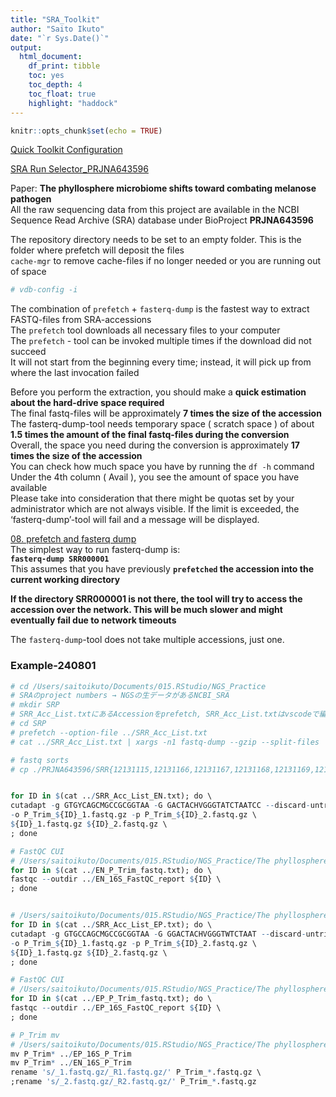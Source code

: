 ```yaml
---
title: "SRA_Toolkit"
author: "Saito Ikuto"
date: "`r Sys.Date()`"
output:   
  html_document: 
    df_print: tibble
    toc: yes
    toc_depth: 4
    toc_float: true
    highlight: "haddock"
---
```


```r
knitr::opts_chunk$set(echo = TRUE)
```

[Quick Toolkit Configuration](https://github.com/ncbi/sra-tools/wiki/03.-Quick-Toolkit-Configuration)   

[SRA Run Selector_PRJNA643596](https://www.ncbi.nlm.nih.gov/Traces/study/?query_key=1&WebEnv=MCID_66bc04eef9bbeb0d8a27de1e&o=acc_s%3Aa)

Paper: **The phyllosphere microbiome shifts toward combating melanose pathogen**    
All the raw sequencing data from this project are available in the NCBI Sequence Read Archive (SRA) database under BioProject **PRJNA643596**    

The repository directory needs to be set to an empty folder. This is the folder where prefetch will deposit the files   
`cache-mgr` to remove cache-files if no longer needed or you are running out of space   

```r
# vdb-config -i
```

The combination of `prefetch` + `fasterq-dump` is the fastest way to extract FASTQ-files from SRA-accessions    
The `prefetch` tool downloads all necessary files to your computer    
The `prefetch` - tool can be invoked multiple times if the download did not succeed   
It will not start from the beginning every time; instead, it will pick up from where the last invocation failed    

Before you perform the extraction, you should make a **quick estimation about the hard-drive space required**    
The final fastq-files will be approximately **7 times the size of the accession**   
The fasterq-dump-tool needs temporary space ( scratch space ) of about **1.5 times the amount of the final fastq-files during the conversion**   
Overall, the space you need during the conversion is approximately **17 times the size of the accession**   
You can check how much space you have by running the `df -h` command    
Under the 4th column ( Avail ), you see the amount of space you have available    
Please take into consideration that there might be quotas set by your administrator which are not always visible. If the limit is exceeded, the 'fasterq-dump'-tool will fail and a message will be displayed.


[08. prefetch and fasterq dump](https://github.com/ncbi/sra-tools/wiki/08.-prefetch-and-fasterq-dump)   
The simplest way to run fasterq-dump is:    
**`fasterq-dump SRR000001`**    
This assumes that you have previously **`prefetched` the accession into the current working directory**   

**If the directory SRR000001 is not there, the tool will try to access the accession over the network. This will be much slower and might eventually fail due to network timeouts**    

The `fasterq-dump`-tool does not take multiple accessions, just one.


### Example-240801

```r
# cd /Users/saitoikuto/Documents/015.RStudio/NGS_Practice
# SRAのproject numbers → NGSの生データがあるNCBI_SRA
# mkdir SRP
# SRR_Acc_List.txtにあるAccessionをprefetch, SRR_Acc_List.txtはvscodeで編集すること
# cd SRP
# prefetch --option-file ../SRR_Acc_List.txt
# cat ../SRR_Acc_List.txt | xargs -n1 fastq-dump --gzip --split-files

# fastq sorts
# cp ./PRJNA643596/SRR{12131115,12131166,12131167,12131168,12131169,12131170,12131171,12131172,12131173,12131174,12131176,12131177,12131178,12131179,12131180,12131181,12131182,12131183,12131184,12131185}*.fastq.gz EP_16S



```

```r

for ID in $(cat ../SRR_Acc_List_EN.txt); do \
cutadapt -g GTGYCAGCMGCCGCGGTAA -G GACTACHVGGGTATCTAATCC --discard-untrimmed --quality-cutoff 10 --quiet \
-o P_Trim_${ID}_1.fastq.gz -p P_Trim_${ID}_2.fastq.gz \
${ID}_1.fastq.gz ${ID}_2.fastq.gz \
; done 

# FastQC CUI 
# /Users/saitoikuto/Documents/015.RStudio/NGS_Practice/The phyllosphere microbiome shifts toward combating melanose pathogen/EN_16S
for ID in $(cat ../EN_P_Trim_fastq.txt); do \
fastqc --outdir ../EN_16S_FastQC_report ${ID} \
; done


# /Users/saitoikuto/Documents/015.RStudio/NGS_Practice/The phyllosphere microbiome shifts toward combating melanose pathogen/EP_16S
for ID in $(cat ../SRR_Acc_List_EP.txt); do \
cutadapt -g GTGCCAGCMGCCGCGGTAA -G GGACTACHVGGGTWTCTAAT --discard-untrimmed --quality-cutoff 10 --quiet \
-o P_Trim_${ID}_1.fastq.gz -p P_Trim_${ID}_2.fastq.gz \
${ID}_1.fastq.gz ${ID}_2.fastq.gz \
; done 

# FastQC CUI 
# /Users/saitoikuto/Documents/015.RStudio/NGS_Practice/The phyllosphere microbiome shifts toward combating melanose pathogen/EP_16S
for ID in $(cat ../EP_P_Trim_fastq.txt); do \
fastqc --outdir ../EP_16S_FastQC_report ${ID} \
; done

# P_Trim mv
# /Users/saitoikuto/Documents/015.RStudio/NGS_Practice/The phyllosphere microbiome shifts toward combating melanose pathogen/EP_16S
mv P_Trim* ../EP_16S_P_Trim
mv P_Trim* ../EN_16S_P_Trim
rename 's/_1.fastq.gz/_R1.fastq.gz/' P_Trim_*.fastq.gz \
;rename 's/_2.fastq.gz/_R2.fastq.gz/' P_Trim_*.fastq.gz



```










